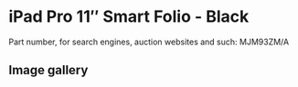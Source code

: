 
# iPad Pro 11″ Smart Folio - Black

Part number, for search engines, auction websites and such: MJM93ZM/A

## Image gallery

<div style={{ width: "768px" }}>
  <GalleryComponent
    images={[
      {
        original: "/everysource/MJM93.webp",
        thumbnail: "/everypreview/MJM93.webp",
      },
      {
        original: "/everysource/MJM93_AV1.webp",
        thumbnail: "/everypreview/MJM93_AV1.webp",
      },
      {
        original: "/everysource/MJM93_AV2.webp",
        thumbnail: "/everypreview/MJM93_AV2.webp",
      },
      {
        original: "/everysource/MJM93_AV3.webp",
        thumbnail: "/everypreview/MJM93_AV3.webp",
      },
      {
        original: "/everysource/MJM93_AV4.webp",
        thumbnail: "/everypreview/MJM93_AV4.webp",
      }
    ]}
  />
</div>